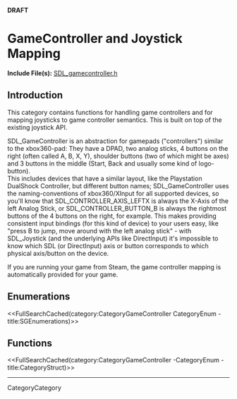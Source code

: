 
'''DRAFT'''

= GameController and Joystick Mapping =

'''Include File(s):''' [http://hg.libsdl.org/SDL/file/default/include/SDL_gamecontroller.h SDL_gamecontroller.h]





== Introduction ==

This category contains functions for handling game controllers and for mapping joysticks to game controller semantics. This is built on top of the existing joystick API.

SDL_GameController is an abstraction for gamepads ("controllers") similar to the  xbox360-pad: They have a DPAD, two analog sticks, 4 buttons on the right (often called A, B, X, Y), shoulder buttons (two of which might be axes) and 3 buttons in the middle (Start, Back and usually some kind of logo-button).<br/>
This includes devices that have a similar layout, like the Playstation DualShock Controller, but different button names; SDL_GameController uses the naming-conventions of xbox360/XInput for all supported devices, so you'll know that SDL_CONTROLLER_AXIS_LEFTX is always the X-Axis of the left Analog Stick, or SDL_CONTROLLER_BUTTON_B is always the rightmost buttons of the 4 buttons on the right, for example.
This makes providing consistent input bindings (for this kind of device) to your users easy, like "press B to jump, move around with the left analog stick" - with SDL_Joystick (and the underlying APIs like DirectInput) it's impossible to know which SDL (or DirectInput) axis or button corresponds to which physical axis/button on the device.

If you are running your game from Steam, the game controller mapping is automatically provided for your game.

== Enumerations ==
<<FullSearchCached(category:CategoryGameController CategoryEnum -title:SGEnumerations)>>


<!-- #== Structures == -->
<!-- #<<FullSearchCached(category:CategoryGameController CategoryStruct -title:SGStructures)>> -->


== Functions ==
<<FullSearchCached(category:CategoryGameController -CategoryEnum -title:CategoryStruct)>>

----
CategoryCategory
